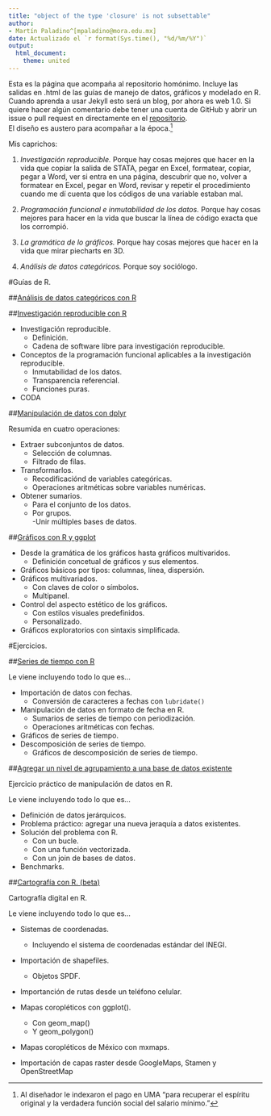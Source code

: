 ```yaml
---
title: "object of the type 'closure' is not subsettable"
author: 
- Martín Paladino^[mpaladino@mora.edu.mx]
date: Actualizado el `r format(Sys.time(), "%d/%m/%Y")`
output: 
  html_document: 
    theme: united
---
```


Esta es la página que acompaña al repositorio homónimo. Incluye las salidas en .html de las guías de manejo de datos, gráficos y modelado en R.  
Cuando aprenda a usar Jekyll esto será un blog, por ahora es web 1.0. Si quiere hacer algún comentario debe tener una cuenta de GitHub y abrir un issue o pull request en directamente en el [repositorio](https://github.com/martinpaladino/martinpaladino.github.io).  
El diseño es austero para acompañar a la época.^[Al diseñador le indexaron el pago en UMA "para recuperar el espíritu original y la verdadera función social del salario mínimo."]

Mis caprichos: 

1. *Investigación reproducible.* Porque hay cosas mejores que hacer en la vida que copiar la salida de STATA, pegar en Excel, formatear, copiar, pegar a Word, ver si entra en una página, descubrir que no, volver a formatear en Excel, pegar en Word, revisar y repetir el procedimiento cuando me dí cuenta que los códigos de una variable estaban mal. 

2. *Programación funcional e inmutabilidad de los datos.* Porque hay cosas mejores para hacer en la vida que buscar la línea de código exacta que los corrompió. 

3. *La gramática de lo gráficos.* Porque hay cosas mejores que hacer en la vida que mirar piecharts en 3D.  

4. *Análisis de datos categóricos.* Porque soy sociólogo. 

#Guías de  R.

##[Análisis de datos categóricos con R](https://martinpaladino.github.io/Datos_categoricos.html)

##[Investigación reproducible con R](https://martinpaladino.github.io/programacion_funcional.html)

- Investigación reproducible. 
    - Definición. 
    - Cadena de software libre para investigación reproducible. 
    
- Conceptos de la programación funcional aplicables a la investigación reproducible. 
    - Inmutabilidad de los datos. 
    - Transparencia referencial. 
    - Funciones puras. 
- CODA

##[Manipulación de datos con dplyr](https://martinpaladino.github.io/manipulacion_de_datos_con_r_dplyr_y_tidyr.html)

Resumida en cuatro operaciones:

- Extraer subconjuntos de datos. 
    - Selección de columnas. 
    - Filtrado de filas.  
- Transformarlos. 
    - Recodificaciónd de variables categóricas. 
    - Operaciones aritméticas sobre variables numéricas.
- Obtener sumarios. 
    - Para el conjunto de los datos.
    - Por grupos.  
-Unir múltiples bases de datos. 

##[Gráficos con R y ggplot](https://martinpaladino.github.io/graficos_con_r_y_ggplot.html)

- Desde la gramática de los gráficos hasta gráficos multivaridos. 
    - Definición concetual de gráficos y sus elementos. 
- Gráficos básicos por tipos: columnas, línea, dispersión.
- Gráficos multivariados.
    - Con claves de color o símbolos.
    - Multipanel.
- Control del aspecto estético de los gráficos. 
    - Con estilos visuales predefinidos. 
    - Personalizado. 
- Gráficos exploratorios con sintaxis simplificada. 
  


#Ejercicios. 

##[Series de tiempo con R](https://martinpaladino.github.io/series_de_tiempo_con_R.html)

Le viene incluyendo todo lo que es...

- Importación de datos con fechas. 
    - Conversión de caracteres a fechas con `lubridate()`
- Manipulación de datos en formato de fecha en R.
    - Sumarios de series de tiempo con periodización. 
    - Operaciones aritméticas con fechas. 
- Gráficos de series de tiempo. 
- Descomposición de series de tiempo. 
    - Gráficos de descomposición de series de tiempo. 
    
##[Agregar un nivel de agrupamiento a una base de datos existente](https://martinpaladino.github.io/Datos_jerarquicos.html)

Ejercicio práctico de manipulación de datos en R. 

Le viene incluyendo todo lo que es... 

- Definición de datos jerárquicos. 
- Problema práctico: agregar una nueva jeraquía a datos existentes. 
- Solución del problema con R. 
    - Con un bucle.
    - Con una función vectorizada. 
    - Con un join de bases de datos. 
- Benchmarks. 

##[Cartografía con R. (beta)](https://martinpaladino.github.io/Mapas_con_R.html)

Cartografía digital en R. 

Le viene incluyendo todo lo que es...

- Sistemas de coordenadas. 
    - Incluyendo el sistema de coordenadas estándar del INEGI.
- Importación de shapefiles. 
    - Objetos SPDF.
- Importanción de rutas desde un teléfono celular.

- Mapas coropléticos con ggplot(). 
    - Con geom_map()
    - Y geom_polygon()
- Mapas coropléticos de México con mxmaps. 
- Importación de capas raster desde GoogleMaps, Stamen y OpenStreetMap
